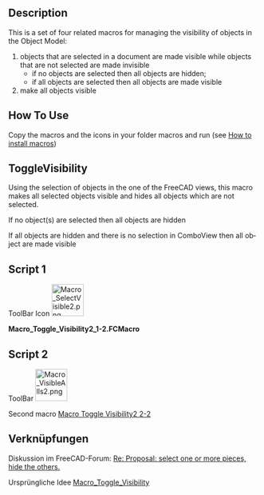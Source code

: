 <languages/>
<div lang="en" dir="ltr" class="mw-content-ltr">
{{Macro
|Name=Macro Toggle Visibility2 1-2
|Icon=Macro SelectVisible2.png
|Description={{ColoredParagraph|DarkRed|Yellow|This macro must be used with '''Macro Toggle Visibility2 2-2'''}}<br/>This is a set of four related macros for managing the visibility of objects in the Object Model (return on original visibility):<br/># objects that are selected in a document are made visible while objects that are not selected are made invisible<br/>#*if no objects are selected then all objects are hidden;<br/>#*if all objects are selected then all objects are made visible<br/># make all objects visible
|Author=openfablab
|Version=00.02b
|Date=2017-07-27
|FCVersion=All
|Download=[https://wiki.freecad.org/images/d/d7/Macro_SelectVisible2.png ToolBar Icon]
|SeeAlso=[[Macro_Toggle_Visibility2_2-2|Macro Toggle Visibility2 2-2]]<br/>[[Macro_Toggle_Visibility|Macro_Toggle_Visibility]]
}}
</div>

<div lang="en" dir="ltr" class="mw-content-ltr">
==Description==
{{ColoredText|This macro work with [[Macro_Toggle_Visibility2_2-2|Macro Toggle Visibility2 2-2]]}}
</div>

<div lang="en" dir="ltr" class="mw-content-ltr">
This is a set of four related macros for managing the visibility of objects in the Object Model:
# objects that are selected in a document are made visible while objects that are not selected are made invisible
#*if no objects are selected then all objects are hidden;
#*if all objects are selected then all objects are made visible
# make all objects visible
</div>

<div lang="en" dir="ltr" class="mw-content-ltr">
==How To Use==
Copy the macros and the icons in your folder macros and run (see [[How to install macros|How to install macros]])
</div>

<div lang="en" dir="ltr" class="mw-content-ltr">
==ToggleVisibility==
Using the selection of objects in the one of the FreeCAD views, this macro makes all selected objects visible and hides all objects which are not selected.
</div>

<div lang="en" dir="ltr" class="mw-content-ltr">
If no object(s) are selected then all objects are hidden
</div> 

<div lang="en" dir="ltr" class="mw-content-ltr">
If all objects are hidden and there is no selection in ComboView then all object are made visible
</div>

<div lang="en" dir="ltr" class="mw-content-ltr">
==Script 1==
</div>

ToolBar Icon [[File:Macro_SelectVisible2.png|64px]]

'''Macro_Toggle_Visibility2_1-2.FCMacro'''

{{MacroCode|code=

import FreeCAD
# "Macro_Toggle_Visibility2_1-2" associate with "Macro_Toggle_Visibility2_2-2"
__title__="Macro_Toggle_Visibility2_1-2"
__author__ = "openfablab"
__url__     = "https://freecad.org/index-fr.html"
__version__ = "00.02b"
__date__    = "27/07/2017"
FreeCAD.actual=[]
try: 
    compt = 0
    for ShapeNameObj in FreeCAD.ActiveDocument.Objects:                                   # list alls objet for test if alls hidden
        if (FreeCADGui.ActiveDocument.getObject(ShapeNameObj.Name).Visibility == False) and (Gui.Selection.isSelected(ShapeNameObj) == False):
            compt += 1                                                                    # if hidden : compt += 1
            #print "False : ",ShapeNameObj.Name
        elif Gui.Selection.isSelected(ShapeNameObj) == False:
            FreeCAD.actual.append(ShapeNameObj.Name)
            #print "Actual : ",ShapeNameObj.Name
    if compt == len(FreeCAD.ActiveDocument.Objects):                                      # if (compt = Alls objects hidden) then Visibility = True
        for ShapeNameObj in FreeCAD.ActiveDocument.Objects:
            FreeCADGui.ActiveDocument.getObject(ShapeNameObj.Name).Visibility = True      # Visibility = True
            #print "True  : ",ShapeNameObj.Name
        compt = 0
    else :
        for ShapeNameObj in FreeCAD.ActiveDocument.Objects:                               # hidde objects not selecteds
            if Gui.Selection.isSelected(ShapeNameObj) == False:
                FreeCADGui.ActiveDocument.getObject(ShapeNameObj.Name).Visibility = False # if objects is not selected then Visibility = False (Hidden)
                #print "False : ",ShapeNameObj.Name
            else:
                FreeCADGui.ActiveDocument.getObject(ShapeNameObj.Name).Visibility = True  # if objects are hidden and selected then Visibility = True and hidden alls objects visibles
                #print "True  : ",ShapeNameObj.Name
except Exception:
    None }}

<div lang="en" dir="ltr" class="mw-content-ltr">
==Script 2==
</div>

ToolBar [[Image:Macro_VisibleAlls2.png|64px]]

<div lang="en" dir="ltr" class="mw-content-ltr">
Second macro [[Macro_Toggle_Visibility2_2-2|Macro Toggle Visibility2 2-2]]
</div>

==Verknüpfungen==
Diskussion im FreeCAD-Forum: [https://forum.freecad.org/viewtopic.php?f=8&t=13152&start=10#p184056 Re: Proposal: select one or more pieces, hide the others.]

Ursprüngliche Idee  [https://wiki.freecad.org/index.php?title=Macro_Toggle_Visibility Macro_Toggle_Visibility]